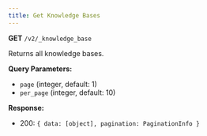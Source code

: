 ```yaml
---
title: Get Knowledge Bases
---
```


**GET** `/v2/_knowledge_base`

Returns all knowledge bases.

**Query Parameters:**
- `page` (integer, default: 1)
- `per_page` (integer, default: 10)

**Response:**
- 200: `{ data: [object], pagination: PaginationInfo }` 